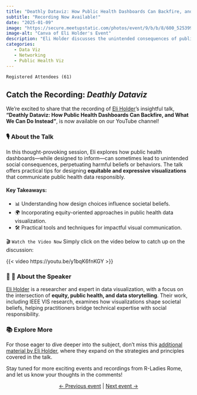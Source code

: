 ```yaml
---
title: "Deathly Dataviz: How Public Health Dashboards Can Backfire, and What Can We Do Instead"
subtitle: "Recording Now Available!"
date: "2025-01-09"
image: "https://secure.meetupstatic.com/photos/event/9/b/b/8/600_525399864.webp?w=750"
image-alt: "Canva of Eli Holder's Event"
description: "Eli Holder discusses the unintended consequences of public health data visualization and presents actionable strategies for creating equitable, impactful visualizations."
categories: 
   - Data Viz
   - Networking
   - Public Health Viz
---
```


`Registered Attendees (61)`

## Catch the Recording: *Deathly Dataviz*  

We’re excited to share that the recording of [Eli Holder](https://3iap.com/about/)’s insightful talk, **"Deathly Dataviz: How Public Health Dashboards Can Backfire, and What We Can Do Instead"**, is now available on our YouTube channel!  

### 🎙 About the Talk  
In this thought-provoking session, Eli explores how public health dashboards—while designed to inform—can sometimes lead to unintended social consequences, perpetuating harmful beliefs or behaviors. The talk offers practical tips for designing **equitable and expressive visualizations** that communicate public health data responsibly.

#### Key Takeaways:
- 📊 Understanding how design choices influence societal beliefs.  
- 🌍 Incorporating equity-oriented approaches in public health data visualization.  
- 🛠 Practical tools and techniques for impactful visual communication.  

🎬 `Watch the Video Now`
Simply click on the video below to catch up on the discussion:

{{< video https://youtu.be/y1bqK6fnKGY >}}  

### 🧑 💼 About the Speaker  
[Eli Holder](https://3iap.com/about/) is a researcher and expert in data visualization, with a focus on the intersection of **equity, public health, and data storytelling**. Their work, including IEEE VIS research, examines how visualizations shape societal beliefs, helping practitioners bridge technical expertise with social responsibility.

### 📚 Explore More 

For those eager to dive deeper into the subject, don’t miss this [additional material by Eli Holder](https://3iap.com/rladies2025), where they expand on the strategies and principles covered in the talk.

Stay tuned for more exciting events and recordings from R-Ladies Rome, and let us know your thoughts in the comments!  


<center>[← Previous event](/talks/2024/meetup/12102024/index.qmd) | [Next event →](/talks/2025/meetup/02212025_IsabellaVelasquez.qmd)</center>
